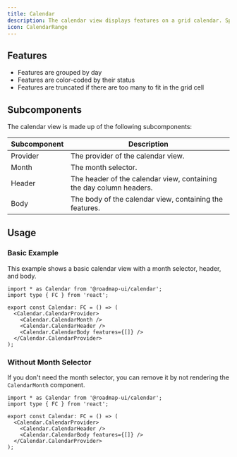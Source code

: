 ```yaml
---
title: Calendar
description: The calendar view displays features on a grid calendar. Specifically it shows the end date of each feature, and groups features by day.
icon: CalendarRange
---
```


<div className="not-prose w-full bg-white border rounded-xl overflow-hidden">
  <Calendar.Basic />
</div>

## Features

- Features are grouped by day
- Features are color-coded by their status
- Features are truncated if there are too many to fit in the grid cell

## Subcomponents

The calendar view is made up of the following subcomponents:

| Subcomponent | Description |
| ------- | ----------- |
| Provider | The provider of the calendar view. |
| Month | The month selector. |
| Header | The header of the calendar view, containing the day column headers. |
| Body | The body of the calendar view, containing the features. |

## Usage

### Basic Example

This example shows a basic calendar view with a month selector, header, and body.

<div className="not-prose w-full bg-white border rounded-xl overflow-hidden">
  <Calendar.Basic />
</div>

```tsx
import * as Calendar from '@roadmap-ui/calendar';
import type { FC } from 'react';

export const Calendar: FC = () => (
  <Calendar.CalendarProvider>
    <Calendar.CalendarMonth />
    <Calendar.CalendarHeader />
    <Calendar.CalendarBody features={[]} />
  </Calendar.CalendarProvider>
);
```

### Without Month Selector

If you don't need the month selector, you can remove it by not rendering the `CalendarMonth` component.

<div className="not-prose w-full bg-white border rounded-xl overflow-hidden">
  <Calendar.WithoutMonth />
</div>

```tsx
import * as Calendar from '@roadmap-ui/calendar';
import type { FC } from 'react';

export const Calendar: FC = () => (
  <Calendar.CalendarProvider>
    <Calendar.CalendarHeader />
    <Calendar.CalendarBody features={[]} />
  </Calendar.CalendarProvider>
);
```